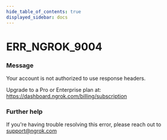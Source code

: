 ```yaml
---
hide_table_of_contents: true
displayed_sidebar: docs
---
```



# ERR_NGROK_9004

### Message
Your account is not authorized to use response headers.

Upgrade to a Pro or Enterprise plan at: https://dashboard.ngrok.com/billing/subscription

<ErrorDetails error='err_ngrok_9004' />


### Further help
If you're having trouble resolving this error, please reach out to [support@ngrok.com](mailto:support@ngrok.com?subject=Help%20with%20ERR_NGROK_9004)

